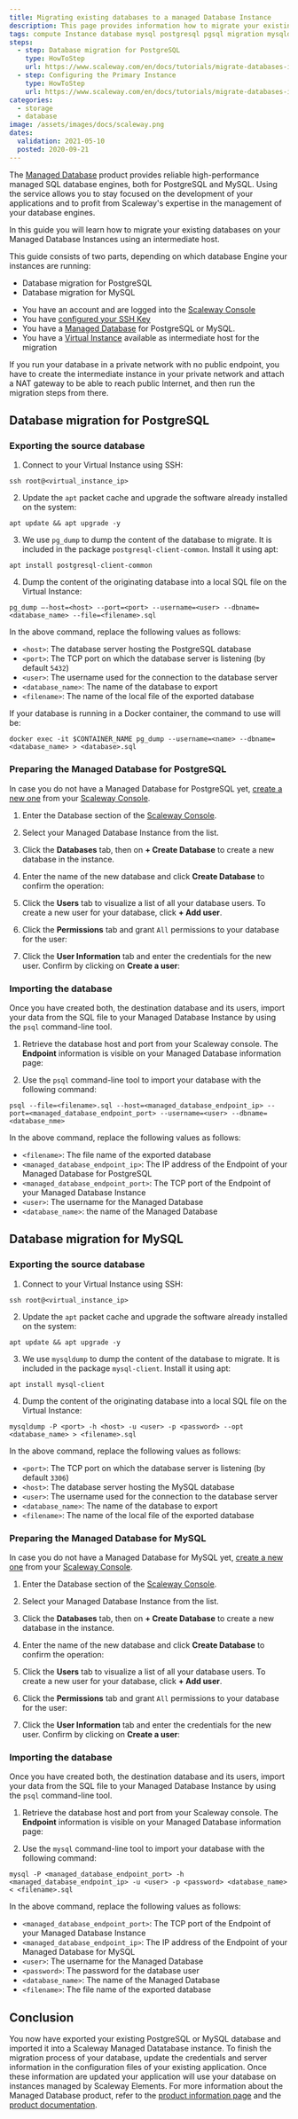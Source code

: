 ```yaml
---
title: Migrating existing databases to a managed Database Instance
description: This page provides information how to migrate your existing MySQL and PostgreSQL databases into Scaleway Database
tags: compute Instance database mysql postgresql pgsql migration mysqldump
steps:
  - step: Database migration for PostgreSQL
    type: HowToStep
    url: https://www.scaleway.com/en/docs/tutorials/migrate-databases-instance//#Database-migration-for-PostgreSQL
  - step: Configuring the Primary Instance
    type: HowToStep
    url: https://www.scaleway.com/en/docs/tutorials/migrate-databases-instance//#Database-migration-for-MySQL
categories:
  - storage
  - database
image: /assets/images/docs/scaleway.png
dates:
  validation: 2021-05-10
  posted: 2020-09-21
---
```


The [Managed Database](https://www.scaleway.com/en/database/) product provides reliable high-performance managed SQL database engines, both for PostgreSQL and MySQL. Using the service allows you to stay focused on the development of your applications and to profit from Scaleway's expertise in the management of your database engines.

In this guide you will learn how to migrate your existing databases on your Managed Database Instances using an intermediate host.

This guide consists of two parts, depending on which database Engine your instances are running:

- Database migration for PostgreSQL
- Database migration for MySQL

<Message type="requirement">

- You have an account and are logged into the [Scaleway Console](https://console.scaleway.com)
- You have [configured your SSH Key](/console/my-project/how-to/create-ssh-key/)
- You have a [Managed Database](https://www.scaleway.com/en/database/) for PostgreSQL or MySQL.
- You have a [Virtual Instance](https://www.scaleway.com/en/virtual-instances/) available as intermediate host for the migration

</Message> 

<Message type="important">

  If you run your database in a private network with no public endpoint, you have to create the intermediate instance in your private network and attach a NAT gateway to be able to reach public Internet, and then run the migration steps from there.

</Message>

## Database migration for PostgreSQL

### Exporting the source database

1. Connect to your Virtual Instance using SSH:
  ```
  ssh root@<virtual_instance_ip>
  ```

2. Update the `apt` packet cache and upgrade the software already installed on the system:
  ```
  apt update && apt upgrade -y
  ```

3. We use `pg_dump` to dump the content of the database to migrate. It is included in the package `postgresql-client-common`. Install it using apt:
  ```
  apt install postgresql-client-common
  ```

4. Dump the content of the originating database into a local SQL file on the Virtual Instance:
  ```
  pg_dump –-host=<host> --port=<port> --username=<user> --dbname=<database_name> --file=<filename>.sql
  ```

  In the above command, replace the following values as follows:

  - `<host>`: The database server hosting the PostgreSQL database
  - `<port>`: The TCP port on which the database server is listening (by default `5432`)
  - `<user>`: The username used for the connection to the database server
  - `<database_name>`: The name of the database to export
  - `<filename>`: The name of the local file of the exported database

  <Message type="tip">

  If your database is running in a Docker container, the command to use will be:

  ```
  docker exec -it $CONTAINER_NAME pg_dump --username=<name> --dbname=<database_name> > <database>.sql
  ```

  </Message>

### Preparing the Managed Database for PostgreSQL

<Message type="note">

In case you do not have a Managed Database for PostgreSQL yet, [create a new one](/storage/database/how-to/create-a-database/) from your [Scaleway Console](https://console.scaleway.com/rdb/instances).

</Message>

1. Enter the Database section of the [Scaleway Console](https://console.scaleway.com/rdb/instances).

2. Select your Managed Database Instance from the list.

3. Click the **Databases** tab, then on **+ Create Database** to create a new database in the instance.

4. Enter the name of the new database and click **Create Database** to confirm the operation:
<Lightbox src="scaleway-create_database.png" alt="" />

5. Click the **Users** tab to visualize a list of all your database users. To create a new user for your database, click **+ Add user**.

6. Click the **Permissions** tab and grant `All` permissions to your database for the user:
<Lightbox src="scaleway-user_permissions.png" alt="" />

7. Click the **User Information** tab and enter the credentials for the new user. Confirm by clicking on **Create a user**:
<Lightbox src="scaleway-user_information.png" alt="" />

### Importing the database

Once you have created both, the destination database and its users, import your data from the SQL file to your Managed Database Instance by using the `psql` command-line tool.

1. Retrieve the database host and port from your Scaleway console. The **Endpoint** information is visible on your Managed Database information page:
<Lightbox src="scaleway-db_endpoint.png" alt="" />

2. Use the `psql` command-line tool to import your database with the following command:
  ```
  psql --file=<filename>.sql --host=<managed_database_endpoint_ip> --port=<managed_database_endpoint_port> --username=<user> --dbname=<database_nme>
  ```

  In the above command, replace the following values as follows:

  - `<filename>`: The file name of the exported database
  - `<managed_database_endpoint_ip>`: The IP address of the Endpoint of your Managed Database for PostgreSQL
  - `<managed_database_endpoint_port>`: The TCP port of the Endpoint of your Managed Database Instance
  - `<user>`: The username for the Managed Database
  - `<database_name>`: the name of the Managed Database

## Database migration for MySQL

### Exporting the source database

1. Connect to your Virtual Instance using SSH:
  ```
  ssh root@<virtual_instance_ip>
  ```

2. Update the `apt` packet cache and upgrade the software already installed on the system:
  ```
  apt update && apt upgrade -y
  ```

3. We use `mysqldump` to dump the content of the database to migrate. It is included in the package `mysql-client`. Install it using apt:
  ```
  apt install mysql-client
  ```

4. Dump the content of the originating database into a local SQL file on the Virtual Instance:
  ```
  mysqldump -P <port> -h <host> -u <user> -p <password> --opt <database_name> > <filename>.sql
  ```

  In the above command, replace the following values as follows:

  - `<port>`: The TCP port on which the database server is listening (by default `3306`)
  - `<host>`: The database server hosting the MySQL database
  - `<user>`: The username used for the connection to the database server
  - `<database_name>`: The name of the database to export
  - `<filename>`: The name of the local file of the exported database

### Preparing the Managed Database for MySQL

<Message type="note">

In case you do not have a Managed Database for MySQL yet, [create a new one](/storage/database/how-to/create-a-database/) from your [Scaleway Console](https://console.scaleway.com/rdb/instances).

</Message>

1. Enter the Database section of the [Scaleway Console](https://console.scaleway.com/rdb/instances).

2. Select your Managed Database Instance from the list.

3. Click the **Databases** tab, then on **+ Create Database** to create a new database in the instance.

4. Enter the name of the new database and click **Create Database** to confirm the operation:
<Lightbox src="scaleway-create_mysql.png" alt="" />

5. Click the **Users** tab to visualize a list of all your database users. To create a new user for your database, click **+ Add user**.

6. Click the **Permissions** tab and grant `All` permissions to your database for the user:
<Lightbox src="scaleway-user_permissions.png" alt="" />

7. Click the **User Information** tab and enter the credentials for the new user. Confirm by clicking on **Create a user**:
<Lightbox src="scaleway-user_information.png" alt="" />

### Importing the database

Once you have created both, the destination database and its users, import your data from the SQL file to your Managed Database Instance by using the `psql` command-line tool.

1. Retrieve the database host and port from your Scaleway console. The **Endpoint** information is visible on your Managed Database information page:
<Lightbox src="scaleway-endpoint_mysql.png" alt="" />

2. Use the `mysql` command-line tool to import your database with the following command:
  ```
  mysql -P <managed_database_endpoint_port> -h <managed_database_endpoint_ip> -u <user> -p <password> <database_name> < <filename>.sql
  ```

  In the above command, replace the following values as follows:

  - `<managed_database_endpoint_port>`: The TCP port of the Endpoint of your Managed Database Instance
  - `<managed_database_endpoint_ip>`: The IP address of the Endpoint of your Managed Database for MySQL
  - `<user>`: The username for the Managed Database
  - `<password>`: The password for the database user
  - `<database_name>`: The name of the Managed Database
  - `<filename>`: The file name of the exported database

## Conclusion

You now have exported your existing PostgreSQL or MySQL database and imported it into a Scaleway Managed Datatabase instance. To finish the migration process of your database, update the credentials and server information in the configuration files of your existing application. Once these information are updated your application will use your database on instances managed by Scaleway Elements. For more information about the Managed Database product, refer to the [product information page](https://www.scaleway.com/en/database/) and the [product documentation](/storage/database).
